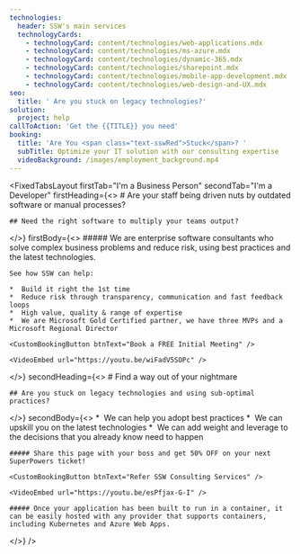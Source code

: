 ```yaml
---
technologies:
  header: SSW's main services
  technologyCards:
    - technologyCard: content/technologies/web-applications.mdx
    - technologyCard: content/technologies/ms-azure.mdx
    - technologyCard: content/technologies/dynamic-365.mdx
    - technologyCard: content/technologies/sharepoint.mdx
    - technologyCard: content/technologies/mobile-app-development.mdx
    - technologyCard: content/technologies/web-design-and-UX.mdx
seo:
  title: ' Are you stuck on legacy technologies?'
solution:
  project: help
callToAction: 'Get the {{TITLE}} you need'
booking:
  title: 'Are You <span class="text-sswRed">Stuck</span>? '
  subTitle: Optimize your IT solution with our consulting expertise
  videoBackground: /images/employment_background.mp4
---
```


<FixedTabsLayout
  firstTab="I'm a Business Person"
  secondTab="I'm a Developer"
  firstHeading={<>
    # Are your staff being driven nuts by outdated software or manual processes?
    
    ## Need the right software to multiply your teams output?
  </>}
  firstBody={<>
    ##### We are enterprise software consultants who solve complex business problems and reduce risk, using best practices and the latest technologies.
    
    See how SSW can help:
    
    *  Build it right the 1st time
    *  Reduce risk through transparency, communication and fast feedback loops
    *  High value, quality & range of expertise
    *  We are Microsoft Gold Certified partner, we have three MVPs and a Microsoft Regional Director
    
    <CustomBookingButton btnText="Book a FREE Initial Meeting" />
    
    <VideoEmbed url="https://youtu.be/wiFadV5SOPc" />
  </>}
  secondHeading={<>
    # Find a way out of your nightmare
    
    ## Are you stuck on legacy technologies and using sub-optimal practices?
  </>}
  secondBody={<>
    *  We can help you adopt best practices
    *  We can upskill you on the latest technologies
    *  We can add weight and leverage to the decisions that you already know need to happen
    
    ##### Share this page with your boss and get 50% OFF on your next SuperPowers ticket!
    
    <CustomBookingButton btnText="Refer SSW Consulting Services" />
    
    <VideoEmbed url="https://youtu.be/esPfjax-G-I" />
    
    ##### Once your application has been built to run in a container, it can be easily hosted with any provider that supports containers, including Kubernetes and Azure Web Apps.
  </>}
/>
